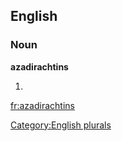 
==English==

===Noun===
'''azadirachtins'''

# {{plural of|[[azadirachtin]]}}

[[Category:English plurals]]

[[fr:azadirachtins]]